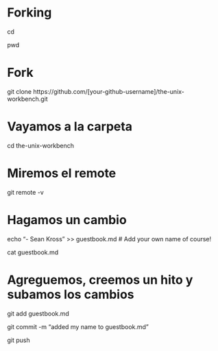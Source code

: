 # Forking

cd

pwd

# Fork

git clone https://github.com/[your-github-username]/the-unix-workbench.git

# Vayamos a la carpeta

cd the-unix-workbench

# Miremos el remote

git remote -v

# Hagamos un cambio

echo "- Sean Kross" >> guestbook.md # Add your own name of course!

cat guestbook.md

# Agreguemos, creemos un hito y subamos los cambios

git add guestbook.md

git commit -m "added my name to guestbook.md"

git push
